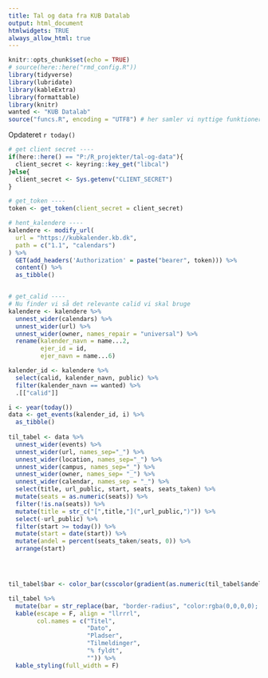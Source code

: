 ```yaml
---
title: Tal og data fra KUB Datalab
output: html_document
htmlwidgets: TRUE
always_allow_html: true
---
```




```r
knitr::opts_chunk$set(echo = TRUE)
# source(here::here("rmd_config.R"))
library(tidyverse)
library(lubridate)
library(kableExtra)
library(formattable)
library(knitr)
wanted <- "KUB Datalab"
source("funcs.R", encoding = "UTF8") # her samler vi nyttige funktioner
```

Opdateret `r today()`

```r
# get client secret ----
if(here::here() == "P:/R_projekter/tal-og-data"){
  client_secret <- keyring::key_get("libcal")
}else{
  client_secret <- Sys.getenv("CLIENT_SECRET")
}

# get_token ----
token <- get_token(client_secret = client_secret)

# hent_kalendere ----
kalendere <- modify_url(
  url = "https://kubkalender.kb.dk",
  path = c("1.1", "calendars")
) %>% 
  GET(add_headers('Authorization' = paste("bearer", token))) %>% 
  content() %>% 
  as_tibble()


# get_calid ----
# Nu finder vi så det relevante calid vi skal bruge
kalendere <- kalendere %>%
  unnest_wider(calendars) %>%
  unnest_wider(url) %>%
  unnest_wider(owner, names_repair = "universal") %>%
  rename(kalender_navn = name...2,
         ejer_id = id,
         ejer_navn = name...6)

kalender_id <- kalendere %>%
  select(calid, kalender_navn, public) %>%
  filter(kalender_navn == wanted) %>% 
  .[["calid"]]
```


```r
i <- year(today())
data <- get_events(kalender_id, i) %>% 
  as_tibble() 
  
til_tabel <- data %>% 
  unnest_wider(events) %>%
  unnest_wider(url, names_sep="_") %>%
  unnest_wider(location, names_sep="_") %>%
  unnest_wider(campus, names_sep="_") %>%
  unnest_wider(owner, names_sep= "_") %>%
  unnest_wider(calendar, names_sep = "_") %>% 
  select(title, url_public, start, seats, seats_taken) %>% 
  mutate(seats = as.numeric(seats)) %>% 
  filter(!is.na(seats)) %>% 
  mutate(title = str_c("[",title,"](",url_public,")")) %>% 
  select(-url_public) %>% 
  filter(start >= today()) %>% 
  mutate(start = date(start)) %>% 
  mutate(andel = percent(seats_taken/seats, 0)) %>% 
  arrange(start) 




til_tabel$bar <- color_bar(csscolor(gradient(as.numeric(til_tabel$andel), "red", "green")))(til_tabel$andel)

til_tabel %>%
  mutate(bar = str_replace(bar, "border-radius", "color:rgba(0,0,0,0); border-radius")) %>% 
  kable(escape = F, align = "llrrrl", 
        col.names = c("Titel",
                      "Dato",
                      "Pladser",
                      "Tilmeldinger",
                      "% fyldt",
                      "")) %>% 
  kable_styling(full_width = F)
```

